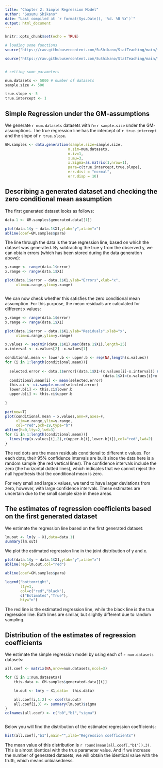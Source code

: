 ```yaml
---
title: "Chapter 2: Simple Regression Model"
author: "Susumu Shikano"
date: "Last compiled at `r format(Sys.Date(), '%d. %B %Y')`"
output: html_document
---
```


```r
knitr::opts_chunk$set(echo = TRUE)

# loading some functions
source("https://raw.githubusercontent.com/SuShikano/StatTeaching/main/func/data_generation.R")

source("https://raw.githubusercontent.com/SuShikano/StatTeaching/main/func/ci_sample_mean.R")


# setting some parameters

num.datasets <- 5000 # number of datasets
sample.size <- 500

true.slope <- 5
true.intercept <- 1
```


## Simple Regression under the GM-assumptions

We generate `r num.datasets` datasets with n=`r sample.size` under the GM-assumptions. The true regression line has the intercept of `r true.intercept` and the slope of `r true.slope`.

```r

GM.samples <- data.generation(sample.size=sample.size,
                             n.sim=num.datasets,
                             n.iv=1,
                             x.mu=3,
                             x.Sigma=as.matrix(1,nrow=1),
                             para=c(true.intercept,true.slope),
                             err.dist = "normal",
                             err.disp = 10)
```

## Describing a generated dataset and checking the zero conditional mean assumption

The first generated dataset looks as follows:

```r
data.1 <- GM.samples$generated.data[[1]]

plot(data.1$y ~ data.1$X1,ylab="y",xlab="x")
abline(coef=GM.samples$para)

```

The line through the data is the true regression line, based on which the dataset was generated. By subtracting the true y from the observed y, we can obtain errors (which has been stored during the data generation above):

```r
y.range <- range(data.1$error)
x.range <- range(data.1$X1)

plot(data.1$error ~ data.1$X1,ylab="Errors",xlab="x",
     xlim=x.range,ylim=y.range)



```

We can now check whether this satisfies the zero conditional mean assumption. For this purpose, the mean residuals are calculated for different x values:

```r
y.range <- range(data.1$error)
x.range <- range(data.1$X1)

plot(data.1$error ~ data.1$X1,ylab="Residuals",xlab="x",
     xlim=x.range,ylim=y.range)

x.values <- seq(min(data.1$X1),max(data.1$X1),length=25)
x.interval <- x.values[2] -x.values[1]

conditional.mean <- lower.b <- upper.b <- rep(NA,length(x.values))
for (i in 1:length(conditional.mean)){
  
  selected.error <- data.1$error[(data.1$X1>(x.values[i]-x.interval)) & 
                                             (data.1$X1<(x.values[i]+x.interval)) ]
  conditional.mean[i] <- mean(selected.error)
  this.ci <- ci.sample.mean(selected.error)
  lower.b[i] <- this.ci$lower.b
  upper.b[i] <- this.ci$upper.b
  
}

par(new=T)
plot(conditional.mean ~ x.values,ann=F,axes=F,
     xlim=x.range,ylim=y.range,
     col="red",pch=19,type="b")
abline(h=0,lty=2,lwd=3)
for (i in 1:length(conditional.mean)){
  lines(rep(x.values[i],2),c(upper.b[i],lower.b[i]),col="red",lwd=2)
}


```

The red dots are the mean residuals conditional to different x values. For each dots, their 95% confidence intervals are built since the data here is a random sample (the red vertical lines). The confidence intervals include the zero (the horizontal dotted lines), which indicates that we cannot reject the null hypothesis that the conditional mean is zero. 

For very small and large x values, we tend to have larger deviations from zero, however, with large confidence intervals. These estimates are uncertain due to the small sample size in these areas.

## The estimates of regression coefficients based on the first generated dataset

We estimate the regression line based on the first generated dataset:

```r
lm.out <- lm(y ~ X1,data=data.1)
summary(lm.out)
```

We plot the estimated regression line in the joint distribution of y and x.

```r
plot(data.1$y ~ data.1$X1,ylab="y",xlab="x")
abline(reg=lm.out,col="red")

abline(coef=GM.samples$para)

legend("bottomright",
       lty=1,
       col=c("red","black"),
       c("Estimated","True"),
       bty="n")
```

The red line is the estimated regression line, while the black line is the true regression line. Both lines are similar, but slightly different due to random sampling.  



## Distribution of the estimates of regression coefficients


We estimate the simple regression model by using each of `r num.datasets` datasets:

```r

all.coef <- matrix(NA,nrow=num.datasets,ncol=3)

for (i in 1:num.datasets){
    this.data <- GM.samples$generated.data[[i]]

    lm.out <- lm(y ~ X1,data=  this.data)

    all.coef[i,1:2] <- coef(lm.out)
    all.coef[i,3] <- summary(lm.out)$sigma
}
colnames(all.coef) <- c("b0","b1","sigma")



```


Below you will find the distribution of the estimated regression coefficients:


```r

hist(all.coef[,"b1"],main="",xlab="Regression coefficients")

```


The mean value of this distribution is `r round(mean(all.coef[,"b1"]),3)`. This is almost identical with the true parameter value. And if we increase the number of generated datasets, we will obtain the identical value with the truth, which means unbiasedness.

